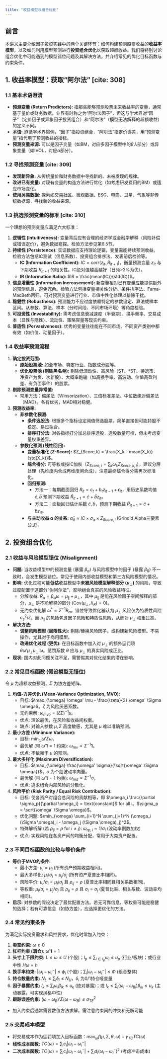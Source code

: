 ```yaml
---
title: "收益模型与组合优化"
---
```


## 前言

本讲义主要介绍因子投资实践中的两个关键环节：如何构建预测股票收益的**收益率模型**，以及如何利用模型预测进行**投资组合优化**以获取超额收益。我们将特别讨论组合优化中可能遇到的模型错位问题及其解决方法，并介绍常见的优化目标函数与约束条件。

## 1. 收益率模型：获取“阿尔法” [cite: 308]

### 1.1 基本术语澄清

* **预测变量 (Return Predictors):** 指那些能够预测股票未来收益率的变量，通常基于量价或财务数据。业界有时称之为“阿尔法因子”，但这与学术界对“因子”（定价因子或异象因子投资组合）和“阿尔法”（模型无法解释的超额收益）的定义不同。
* **术语:** 遵循学术界惯例，“因子”指投资组合，“阿尔法”指定价误差，用“预测变量”指代用于预测收益的指标。
* **预测变量来源:** 可以是因子变量（如BM，对应多因子模型中的$\beta'\lambda$部分）或异象变量（如IVOL，对应$\alpha$部分）。

### 1.2 寻找预测变量 [cite: 309]

* **发现新异象:** 从传统量价和财务数据中寻找新的、未被发现的规律。
* **改进已有变量:** 对现有变量的构造方法进行优化（如考虑研发费用的BM）或适应市场变化。
* **使用另类数据:** 探索如交易社区、微观数据、ESG、电商、卫星、气象等非传统数据源，寻找新的收益来源。

### 1.3 挑选预测变量的标准 [cite: 310]

一个理想的预测变量应满足六大标准：

1.  **逻辑性 (Intuitiveness):** 变量背后应有合理的经济学或金融学解释（风险补偿或错误定价），避免数据窥探。检验方法参见第6.5节。
2.  **持续性 (Persistence):** 实证数据应支持理论逻辑，变量需能持续预测收益。检验方法包括IC测试（信息系数）、投资组合排序法、发表前后检验等。
    * **IC (Information Coefficient):** $IC = corr(z_{it}, R_{it+1})$，衡量预测变量 $z_{it}$ 与下期收益 $R_{it+1}$ 的相关性。IC绝对值越高越好（日频>2%为优）。
    * **IR (Information Ratio):** $IR = \frac{mean(IC)}{std(IC)}$。
3.  **信息增量性 (Information Increasement):** 新变量相对已有变量应能提供额外的预测信息，避免冗余。检验方法包括变量相关性分析、条件排序法、Fama-MacBeth回归。可对预测变量进行行业、市值中性化处理以排除干扰。
4.  **稳健性 (Robustness):** 预测能力不应过度依赖特定的参数设定、算法或样本区间。从参数、算法、样本（分时间段、不同市场环境）等角度检验。
5.  **可投资性 (Investability):** 需考虑信息衰减速度（半衰期）、换手频率、交易成本（显性与隐性）、流动性、策略容量等现实约束。
6.  **普适性 (Pervasiveness):** 优秀的变量往往能在不同市场、不同资产类别中都有效（如价值、动量因子）。

### 1.4 收益率预测流程

1.  **确定投资范围:**
    * **原始股票池:** 如全市场、特定行业、指数成分股等。
    * **优化股票池 (剔除黑名单):** 剔除低流动性、高风险（ST、\*ST、待退市、净资产为负、次新股）、大概率跑输（如高换手率、高波动、估值高盈利差、有负面事件）的股票。
2.  **剔除预测变量异常值:**
    * 常用方法：缩尾法（Winsorization）、三倍标准差法、中位数绝对偏差法（MAD）。各有优劣，MAD相对稳健。
3.  **预测收益率:**
    * **非参数化预测:**
        * **条件选股法:** 根据多个指标设定阈值筛选股票，简单直接但可能持股不稳定、易过拟合。
        * **排序打分法:** 对各指标打分加总排序选股，选股数量可控，但未考虑变量权重差异。
    * **参数化预测 (线性回归):**
        * **变量标准化 (Z-Score):** $Z_{Score,k} = \frac{X_k - mean(X_k)}{std(X_k)}$。
        * **综合得分:** 可等权或按IC加权（$Z_{Score,i} = \sum_{k} \omega_k Z_{Score,k,i}$），建议分层处理（先维度内合成再维度间合成）。注意最终综合得分需再次标准化。
        * **回归预测:**
            * 方法一：每期截面回归 $R_{it} = c_t + b_t z_{it-1} + \epsilon_{it}$，用历史系数均值 $\bar{c}, \bar{b}$ 预测下期收益 $\hat{R}_{it+1} = \bar{c} + \bar{b} z_{it}$。
            * 方法二：面板回归估计系数 $\hat{c}, \hat{b}$，预测下期收益 $\hat{R}_{it+1} = \hat{c} + \hat{b} z_{it}$。
        * **与主动收益 $\alpha$ 的关系:** $\hat{\alpha}_{it} \approx IC \times \sigma_{\alpha} \times Z_{Score,i}$ (Grinold Alpha三要素公式)。

## 2. 投资组合优化 

### 2.1 收益与风险模型错位 (Misalignment) 

* **问题:** 当收益模型中的预测变量 (暴露 $\beta_{\alpha}$) 与风险模型中的因子 (暴露 $\beta_R$) 不一致时，会发生模型错位。常见于使用内部收益模型和第三方风险模型的情况。
* **影响:** 优化过程可能**低估**收益模型中**未被风险模型解释部分 ($\mu_{\perp}$)** 的风险，导致过度配置于这部分“伪阿尔法”，影响组合真实的风险收益特征。
    * 分解收益: $R_{\alpha} = \beta_{\alpha} \omega = \mu_{\parallel} + \mu_{\perp}$，其中 $\mu_{\parallel}$ 是能在风险因子空间解释的部分，$\mu_{\perp}$ 是不能解释的部分 ($\text{Cov}(\mu_{\perp}, \lambda_R) = 0$)。
    * 无约束优化解 $\omega^* \propto \Sigma^{-1} R_{\alpha}$。错位导致优化器认为 $\mu_{\perp}$ 风险仅为特质性风险 $\sigma_s^2 / \zeta$，而 $\mu_{\parallel}$ 的风险包含因子风险和特质性风险，从而对 $\mu_{\perp}$ 权重过高。
* **解决方法:**
    * **调整风险模型 (局限性大):** 剔除/替换风险因子，或构建新风险模型。不易操作，尤其对于商用模型。
    * **改进优化过程 (更优):** 在目标函数中加入对 $\mu_{\perp}$ 的额外惩罚项 $\theta \omega' \mu_{\perp} \mu_{\perp}' \omega$。惩罚系数 $\theta$ 应与 $\mu_{\perp}$ 的真实风险成正比。
* **现状:** 国内对此问题关注不足，需警惕其对优化结果的潜在影响。

### 2.2 常见目标函数 (假设模型无错位) 

令 $\mu$ 为超额收益预测，$\Sigma$ 为协方差矩阵。

1.  **均值-方差优化 (Mean-Variance Optimization, MVO):** 
    * 目标: $\max_{\omega} \omega' \mu - \frac{\zeta}{2} \omega' \Sigma \omega$。$\zeta$ 为风险厌恶系数。
    * 无约束解: $\omega_{mvo} = (\zeta \Sigma)^{-1} \mu$。
    * 优点: 理论最优，在风险和收益间权衡。
    * 缺点: 对输入参数 $\mu, \Sigma$ 高度敏感，尤其是 $\mu$ 难以准确预测。
2.  **最小方差 (Minimum Variance):** 
    * 目标: $\min_{\omega} \omega' \Sigma \omega$。
    * 最优解 (带 $\omega' \mathbf{1} = 1$ 约束): $\omega_{mv} \propto \Sigma^{-1} \mathbf{1}$。
    * 优点: 不依赖于 $\mu$ 的预测。
3.  **最大多样化 (Maximum Diversification):** 
    * 目标: $\max_{\omega} \frac{\omega' \sigma}{\sqrt{\omega' \Sigma \omega}}$，$\sigma$ 为个股波动率向量。
    * 最优解 (带 $\omega' \mathbf{1} = 1$ 约束): $\omega_{md} \propto \Sigma^{-1} \sigma$。
    * 优点: 追求组合内部风险的分散化。
4.  **风险平价 (Risk Parity / Equal Risk Contribution):** 
    * 目标: 使各资产对组合总风险的贡献相等，即 $\omega_i \frac{\partial \sigma_p}{\partial \omega_i} = \text{constant}$ for all i。$\sigma_p = \sqrt{\omega' \Sigma \omega}$。
    * 优化问题: $\min_{\omega} \sum_{i=1}^N \sum_{j=1}^N (\omega_i (\Sigma \omega)_i - \omega_j (\Sigma \omega)_j)^2$。
    * 特殊解析解 (若 $\rho_{ij} = \rho$ for $i \neq j$): $\omega_{rp,i} \propto 1 / \sigma_i$ (波动率倒数加权) 
    * 优点: 实现风险在各资产间的均衡分配，常用于大类资产配置。

### 2.3 不同目标函数的比较与等价条件 

* **等价于MVO的条件:** 
    * 最小方差: $\mu_i = \mu_j$ (所有资产预期收益相同)。
    * 最大多样化: $\mu_i / \sigma_i = \mu_j / \sigma_j$ (所有资产夏普比率相同)。
    * 风险平价: $\mu_i / \sigma_i = \mu_j / \sigma_j$ 且 $\rho_{ij} = \rho$ (夏普比率相同且相关系数相同)。
    * 等权重: $\mu_i / \sigma_i = \mu_j / \sigma_j$ 且 $\rho_{ij} = \rho$ 且 $\sigma_i = \sigma_j$ (夏普比率、相关系数、波动率均相同)。
* **启示:** 对参数的假设决定了最优配置方法。若无可靠信息，等权重可能是稳健的选择；若有可靠信息（如协方差），应选择更优化的方法。

### 2.4 常见约束条件 

为满足实际投资需求和风控要求，优化时常加入约束：

1.  **卖空约束:** $\omega \ge 0$ 
2.  **杠杆约束 (满仓):** $\omega' \mathbf{1} = 1$ 
3.  **头寸上下限约束:** $L \le \omega \le U$ (个股)；$l_p \le \sum_{i \in I_p} \omega_i \le u_p$ (行业/板块)；或行业中性 $H \omega = h$ 
4.  **换手率约束:** $|\omega_i - \omega^-_i| \le \phi_i$ (个股)；$\sum_i |\omega_i - \omega^-_i| \le \Phi$ (组合整体) 
5.  **持仓数量约束:** $N_L \le \sum_i \delta_i \le N_U$，$\delta_i$ 为0/1持仓哑变量 
6.  **因子暴露约束:** $l_k \le \sum_i \omega_i \beta_{ik} \le u_k$ (绝对暴露)；或 $l_k \le \sum_i (\omega_i - \omega_{Bi}) \beta_{ik} \le u_k$ (主动暴露，可实现风格中性) 
7.  **跟踪误差约束:** $(\omega - \omega_B)' \Sigma (\omega - \omega_B) \le \sigma^2_{TE}$ 

* 加入约束后通常需要数值方法求解，需注意约束间的冲突和无解可能 

### 2.5 交易成本模型 

* 将交易成本作为惩罚项加入目标函数：$\max_{\omega} f(\mu, \Sigma, \theta, \omega) - \gamma_{TC} TC(\omega)$ 
* **线性成本函数:** $TC(\omega) = \sum_i c_i |\omega_i - \omega^-_i|$ 
* **二次成本函数:** $TC(\omega) = \sum_i c_i |\omega_i - \omega^-_i| + \sum_i d_i (\omega_i - \omega^-_i)^2$ (考虑冲击成本) 
